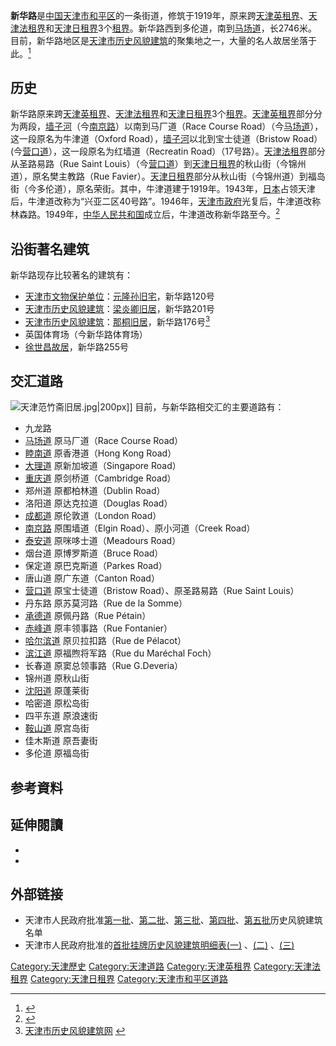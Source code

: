 {{Infobox China Road
|路牌类型=Tianjin
|中文道路名称=新华路
|道路方向=WE
|道路名称拼音=XIN HUA LU
|图片= File:元隆孙旧宅.jpg
|图片说明=新华路上的[[元隆孙旧宅|元隆孙旧宅]]
|道路属性=普通道路
|道路总长度=2.746
|所在地区=[[和平区_(天津市)|和平区]]
|起点=[[马场道|马场道]]
|终点=多伦道
|道路命名日期=1949年
|道路旧名=牛津道<br />红墙道（17号路）<br />樊主教路<br />荣街<br />兴亚二区40号路<br />林森路
|道路动工日期=1919年
|收费=
}}

'''新华路'''是[[中国|中国]][[天津市|天津市]][[和平区_(天津市)|和平区]]的一条街道，修筑于1919年，原来跨[[天津英租界|天津英租界]]、[[天津法租界|天津法租界]]和[[天津日租界|天津日租界]]3个[[天津租界|租界]]。新华路西到多伦道，南到[[马场道|马场道]]，长2746米。目前，新华路地区是[[天津市历史风貌建筑|天津市历史风貌建筑]]的聚集地之一，大量的名人故居坐落于此。<ref>{{Cite web |url=http://www.tjhp.gov.cn/servlet/ContentServer?cid=1105523261039&pagename=tjhp%2FPage%2Fsub-t46&lv=2&lv2=1100820937330&lv1=1087380370033&c=Page |title=和平区志 |accessdate=2011-07-26 |archive-date=2013-11-13 |archive-url=https://web.archive.org/web/20131113210547/http://www.tjhp.gov.cn/servlet/ContentServer?cid=1105523261039&pagename=tjhp%2FPage%2Fsub-t46&lv=2&lv2=1100820937330&lv1=1087380370033&c=Page |dead-url=yes }}</ref>

== 历史 ==
新华路原来跨[[天津英租界|天津英租界]]、[[天津法租界|天津法租界]]和[[天津日租界|天津日租界]]3个[[天津租界|租界]]。[[天津英租界|天津英租界]]部分分为两段，[[墙子河|墙子河]]（今[[南京路_(天津)|南京路]]）以南到马厂道（Race Course Road）（今[[马场道|马场道]]），这一段原名为牛津道（Oxford Road），[[墙子河|墙子河]]以北到宝士徒道（Bristow Road）(今[[营口道|营口道]]），这一段原名为红墙道（Recreatin Road）（17号路）。[[天津法租界|天津法租界]]部分从圣路易路（Rue Saint Louis）（今[[营口道|营口道]]）到[[天津日租界|天津日租界]]的秋山街（今锦州道），原名樊主教路（Rue Favier）。[[天津日租界|天津日租界]]部分从秋山街（今锦州道）到福岛街（今多伦道），原名荣街。其中，牛津道建于1919年。1943年，[[日本|日本]]占领天津后，牛津道改称为“兴亚二区40号路”。1946年，[[天津市政府_(中华民国)|天津市政府]]光复后，牛津道改称林森路。1949年，[[中华人民共和国|中华人民共和国]]成立后，牛津道改称新华路至今。<ref>{{Cite web |url=http://news.enorth.com.cn/system/2010/07/13/004848090.shtml |title=天津小洋楼新华路：风景旧曾谙一路“属”三国 |access-date=2011-07-26 |archive-date=2019-08-11 |archive-url=https://web.archive.org/web/20190811063225/http://news.enorth.com.cn/system/2010/07/13/004848090.shtml |dead-url=no }}</ref>

== 沿街著名建筑 ==
新华路现存比较著名的建筑有：
*[[天津市文物保护单位|天津市文物保护单位]]：[[元隆孙旧宅|元隆孙旧宅]]，新华路120号
*[[天津市历史风貌建筑|天津市历史风貌建筑]]：[[梁炎卿旧居|梁炎卿旧居]]，新华路201号
*[[天津市历史风貌建筑|天津市历史风貌建筑]]：[[那桐旧居|那桐旧居]]，新华路176号<ref>[http://www.fmjz.cn/Pages/default.aspx 天津市历史风貌建筑网] {{webarchive|url=https://web.archive.org/web/20101211101817/http://www.fmjz.cn/Pages/default.aspx |date=2010-12-11 }}</ref>
*英国体育场（今新华路体育场）
*[[徐世昌故居|徐世昌故居]]，新华路255号

== 交汇道路 ==
[[File:天津范竹斋旧居.jpg|thumb]]|200px]]
目前，与新华路相交汇的主要道路有：
*九龙路
*[[马场道|马场道]] 原马厂道（Race Course Road）
*[[睦南道|睦南道]] 原香港道（Hong Kong Road） 
*[[大理道|大理道]] 原新加坡道（Singapore Road） 
*[[重庆道|重庆道]] 原剑桥道（Cambridge Road） 
*郑州道 原都柏林道（Dublin Road） 
*洛阳道 原达克拉道（Douglas Road）  
*[[成都道_(天津)|成都道]] 原伦敦道（London Road） 
*[[南京路_(天津)|南京路]] 原围墙道（Elgin Road）、原小河道（Creek Road）  
*[[泰安道|泰安道]] 原咪哆士道（Meadours Road）  
*烟台道 原博罗斯道（Bruce Road）  
*保定道 原巴克斯道（Parkes Road）  
*唐山道 原广东道（Canton Road）  
*[[营口道|营口道]] 原宝士徒道（Bristow Road）、原圣路易路（Rue Saint Louis）
*丹东路 原苏莫河路（Rue de la Somme）	
*[[承德道|承德道]] 原佩丹路（Rue Pétain） 
*[[赤峰道|赤峰道]] 原丰领事路（Rue Fontanier）  
*[[哈尔滨道|哈尔滨道]] 原贝拉扣路（Rue de Pélacot）  
*[[滨江道|滨江道]] 原福煦将军路（Rue du Maréchal Foch）   
*长春道 原窦总领事路（Rue G.Deveria）  
*锦州道 原秋山街 
*[[沈阳道_(天津)|沈阳道]] 原蓬莱街
*哈密道 原松岛街 
*四平东道 原浪速街 
*[[鞍山道|鞍山道]] 原宫岛街
*佳木斯道 原吾妻街	
*多伦道 原福岛街

== 参考資料 ==
<div class="references-small">
<references />
</div>

== 延伸閱讀 ==
<div class="references-small">
* {{en}}{{cite book|title=《Tientsin:An Illustrated Outline History》|author=O.D.Rasmussen |others= |location=[[天津|天津]]|publisher=天津印字馆（1925）}}
* {{zh}}{{cite book|author=费成康 |title=《中国租界史》 |year=1992年 |publisher=上海社会科学院出版社 |location=[[上海|上海]] |isbn=7-80515649-2 }}
</div>

== 外部链接 ==
{{Commonscat|Xinhua Lu (Tianjin)|新华路}}
* 天津市人民政府批准[https://web.archive.org/web/20111116232403/http://www.fmjz.cn/Lists/List11/DispForm.aspx?ID=1 第一批]、[https://web.archive.org/web/20111116230841/http://www.fmjz.cn/Lists/List11/DispForm.aspx?ID=2 第二批]、[https://web.archive.org/web/20111116232248/http://www.fmjz.cn/Lists/List11/DispForm.aspx?ID=3 第三批]、[https://web.archive.org/web/20111116232448/http://www.fmjz.cn/Lists/List11/DispForm.aspx?ID=4 第四批]、[https://web.archive.org/web/20111116225811/http://www.fmjz.cn/Lists/List11/DispForm.aspx?ID=5 第五批]历史风貌建筑名单
* 天津市人民政府批准的[http://www2.tjfdc.gov.cn/Lists/List6/DispForm.aspx?ID=4676 首批挂牌历史风貌建筑明细表(一)] {{Webarchive|url=https://archive.is/20130628091346/http://www2.tjfdc.gov.cn/Lists/List6/DispForm.aspx?ID=4676 |date=2013-06-28 }}、[http://www2.tjfdc.gov.cn/Lists/List6/DispForm.aspx?ID=5022 (二)] {{Webarchive|url=https://archive.is/20130628090143/http://www2.tjfdc.gov.cn/Lists/List6/DispForm.aspx?ID=5022 |date=2013-06-28 }}、[http://www2.tjfdc.gov.cn/Lists/List6/DispForm.aspx?ID=4678 (三)] {{Webarchive|url=https://archive.is/20130627104219/http://www2.tjfdc.gov.cn/Lists/List6/DispForm.aspx?ID=4678 |date=2013-06-27 }}

[[Category:天津歷史|Category:天津歷史]]
[[Category:天津道路|Category:天津道路]]
[[Category:天津英租界|Category:天津英租界]]
[[Category:天津法租界|Category:天津法租界]]
[[Category:天津日租界|Category:天津日租界]]
[[Category:天津市和平区道路|Category:天津市和平区道路]]
